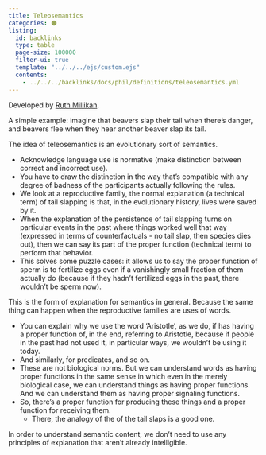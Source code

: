 ```yaml
---
title: Teleosemantics
categories: 🟠
listing:
  id: backlinks
  type: table
  page-size: 100000
  filter-ui: true
  template: "../../../ejs/custom.ejs"
  contents:
    - ../../../backlinks/docs/phil/definitions/teleosemantics.yml
---
```


Developed by [Ruth Millikan](/docs/phil/people/millikan/works/language_other_biological/index.qmd).

A simple example: imagine that beavers slap their tail when there's danger, and 
beavers flee when they hear another beaver slap its tail.

The idea of teleosemantics is an evolutionary sort of semantics.

  - Acknowledge language use is normative (make distinction between correct 
    and incorrect use).
  - You have to draw the distinction in the way that's compatible with any 
    degree of badness of the participants actually following the rules.
  - We look at a reproductive family, the normal explanation (a technical term) 
    of tail slapping is that, in the evolutionary history, lives were saved by 
    it.
  - When the explanation of the persistence of tail slapping turns on 
    particular events in the past where things worked well that way (expressed 
    in terms of counterfactuals - no tail slap, then species dies out), then 
    we can say its part of the proper function (technical term) to perform 
    that behavior.
  - This solves some puzzle cases: it allows us to say the proper function of 
    sperm is to fertilize eggs even if a vanishingly small fraction of them 
    actually do (because if they hadn't fertilized eggs in the past, there 
    wouldn't be sperm now).

This is the form of explanation for semantics in general. Because the 
same thing can happen when the reproductive families are uses of words.

  - You can explain why we use the word 'Aristotle', as we do, if has having a 
    proper function of, in the end, referring to Aristotle, because if people 
    in the past had not used it, in particular ways, we wouldn't be using it 
    today.
  - And similarly, for predicates, and so on.
  - These are not biological norms. But we can understand words as having 
    proper functions in the same sense in which even in the merely biological 
    case, we can understand things as having proper functions. And we can 
    understand them as having proper signaling functions.
  - So, there's a proper function for producing these things and a proper 
    function for receiving them.
      - There, the analogy of the of the tail slaps is a good one.

In order to understand semantic content, we don't need to use any principles 
of explanation that aren't already intelligible.

